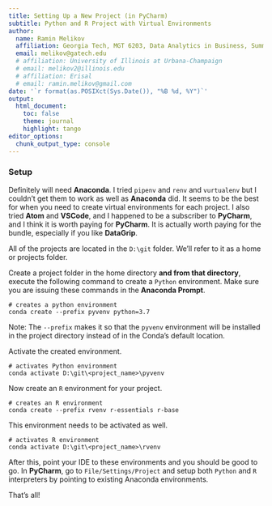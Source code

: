 ```yaml
---
title: Setting Up a New Project (in PyCharm)
subtitle: Python and R Project with Virtual Environments
author:
  name: Ramin Melikov
  affiliation: Georgia Tech, MGT 6203, Data Analytics in Business, Summer 2020
  email: melikov@gatech.edu
  # affiliation: University of Illinois at Urbana-Champaign
  # email: melikov2@illinois.edu
  # affiliation: Erisal
  # email: ramin.melikov@gmail.com
date: '`r format(as.POSIXct(Sys.Date()), "%B %d, %Y")`'
output:
  html_document:
    toc: false
    theme: journal
    highlight: tango
editor_options:
  chunk_output_type: console
---
```


### Setup

Definitely will need **Anaconda**. I tried `pipenv` and `renv` and `vurtualenv` but I couldn't get them to work as well as **Anaconda** did. It seems to be the best for when you need to create virtual environments for each project. I also tried **Atom** and **VSCode**, and I happened to be a subscriber to **PyCharm**, and I think it is worth paying for **PyCharm**. It is actually worth paying for the bundle, especially if you like **DataGrip**.

All of the projects are located in the `D:\git` folder. We'll refer to it as a home or projects folder.

Create a project folder in the home directory **and from that directory**, execute the following command to create a `Python` environment. Make sure you are issuing these commands in the **Anaconda Prompt**.

```
# creates a python environment
conda create --prefix pyvenv python=3.7
```

Note: The `--prefix` makes it so that the `pyvenv` environment will be installed in the project directory instead of in the Conda's default location.

Activate the created environment.

```
# activates Python environment
conda activate D:\git\<project_name>\pyvenv
```

Now create an `R` environment for your project.

```
# creates an R environment
conda create --prefix rvenv r-essentials r-base
```

This environment needs to be activated as well.

```
# activates R environment
conda activate D:\git\<project_name>\rvenv
```

After this, point your IDE to these environments and you should be good to go. In **PyCharm**, go to `File/Settings/Project` and setup both `Python` and `R` interpreters by pointing to existing Anaconda environments.

That's all!
